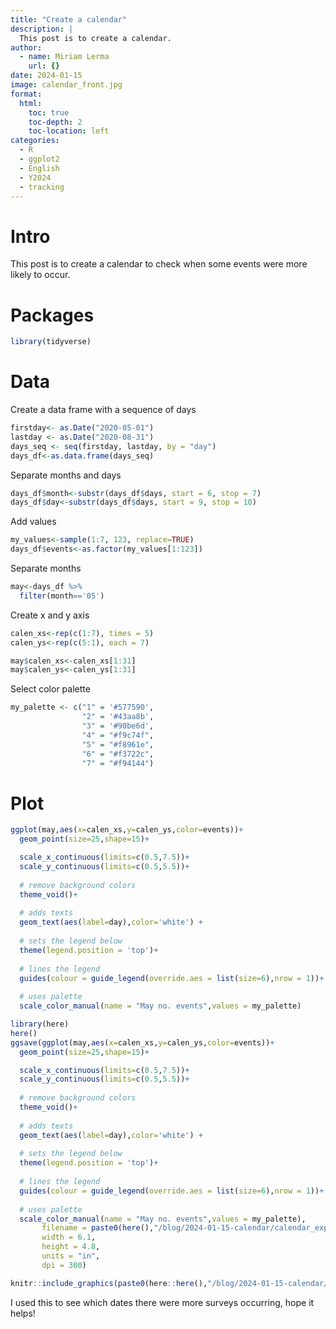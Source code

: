```yaml
---
title: "Create a calendar"
description: |
  This post is to create a calendar.
author:
  - name: Miriam Lerma
    url: {}
date: 2024-01-15
image: calendar_front.jpg
format:
  html:
    toc: true
    toc-depth: 2
    toc-location: left
categories:
  - R
  - ggplot2
  - English
  - Y2024
  - tracking
---
```


# Intro

This post is to create a calendar to check when some events were more likely to occur.

# Packages

```r
library(tidyverse)
```

# Data

Create a data frame with a sequence of days

```r
firstday<- as.Date("2020-05-01")
lastday <- as.Date("2020-08-31")
days_seq <- seq(firstday, lastday, by = "day")
days_df<-as.data.frame(days_seq)
```

Separate months and days

```r
days_df$month<-substr(days_df$days, start = 6, stop = 7)
days_df$day<-substr(days_df$days, start = 9, stop = 10)
```

Add values

```r
my_values<-sample(1:7, 123, replace=TRUE)
days_df$events<-as.factor(my_values[1:123])
```

Separate months

```r
may<-days_df %>%
  filter(month=='05')
```

Create x and y axis

```r
calen_xs<-rep(c(1:7), times = 5)
calen_ys<-rep(c(5:1), each = 7)
```

```r
may$calen_xs<-calen_xs[1:31]
may$calen_ys<-calen_ys[1:31]
```

Select color palette

```r
my_palette <- c("1" = '#577590', 
                "2" = '#43aa8b', 
                "3" = '#90be6d', 
                "4" = "#f9c74f", 
                "5" = "#f8961e", 
                "6" = "#f3722c", 
                "7" = "#f94144") 
```

# Plot

```r
ggplot(may,aes(x=calen_xs,y=calen_ys,color=events))+
  geom_point(size=25,shape=15)+

  scale_x_continuous(limits=c(0.5,7.5))+
  scale_y_continuous(limits=c(0.5,5.5))+
  
  # remove background colors
  theme_void()+
  
  # adds texts
  geom_text(aes(label=day),color='white') +
  
  # sets the legend below
  theme(legend.position = 'top')+
   
  # lines the legend
  guides(colour = guide_legend(override.aes = list(size=6),nrow = 1))+
  
  # uses palette
  scale_color_manual(name = "May no. events",values = my_palette)
```

```r
library(here)
here()
ggsave(ggplot(may,aes(x=calen_xs,y=calen_ys,color=events))+
  geom_point(size=25,shape=15)+

  scale_x_continuous(limits=c(0.5,7.5))+
  scale_y_continuous(limits=c(0.5,5.5))+
  
  # remove background colors
  theme_void()+
  
  # adds texts
  geom_text(aes(label=day),color='white') +
  
  # sets the legend below
  theme(legend.position = 'top')+
   
  # lines the legend
  guides(colour = guide_legend(override.aes = list(size=6),nrow = 1))+
  
  # uses palette
  scale_color_manual(name = "May no. events",values = my_palette), 
       filename = paste0(here(),"/blog/2024-01-15-calendar/calendar_export.jpg"),
       width = 6.1, 
       height = 4.8, 
       units = "in",
       dpi = 300)
```

```r
knitr::include_graphics(paste0(here::here(),"/blog/2024-01-15-calendar/calendar_export.jpg"))
```

I used this to see which dates there were more surveys occurring, hope it helps!
